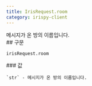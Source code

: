 ```yaml
---
title: IrisRequest.room
category: irispy-client
---
```


<Section>
  메시지가 온 방의 이름입니다.
</Section>
<Section>
  ## 구문

  ~~~py
  irisRequest.room
  ~~~

  <Section>
    ### 값

    `str` - 메시지가 온 방의 이름입니다.
  </Section>
</Section>